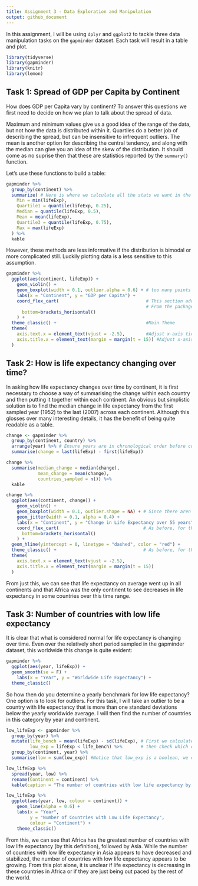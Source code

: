 ```yaml
---
title: Assignment 3 - Data Exploration and Manipulation
output: github_document
---
```


In this assignment, I will be using `dplyr` and `ggplot2` to tackle three data manipulation tasks on the `gapminder` dataset. Each task will result in a table and plot.

```r
library(tidyverse)
library(gapminder)
library(knitr)
library(lemon)
```

## Task 1: Spread of GDP per Capita by Continent

How does GDP per Capita vary by continent? To answer this questions we first need to decide on how we plan to talk about the spread of data.

Maximum and minimum values give us a good idea of the range of the data, but not how the data is distributed within it. Quartiles do a better job of describing the spread, but can be insensitive to infrequent outliers. The mean is another option for describing the central tendency, and along with the median can give you an idea of the skew of the distribution. It should come as no suprise then that these are statistics reported by the `summary()` function.

Let's use these functions to build a table:

```r
gapminder %>%
  group_by(continent) %>%
  summarize( # Here is where we calculate all the stats we want in the table
    Min = min(lifeExp),
    Quartile1 = quantile(lifeExp, 0.25),
    Median = quantile(lifeExp, 0.5),
    Mean = mean(lifeExp),
    Quartile3 = quantile(lifeExp, 0.75),
    Max = max(lifeExp)
  ) %>%
  kable
```

However, these methods are less informative if the distribution is bimodal or more complicated still. Luckily plotting data is a less sensitive to this assumption.

```r
gapminder %>%
  ggplot(aes(continent, lifeExp)) +
    geom_violin() +
    geom_boxplot(width = 0.1, outlier.alpha = 0.6) + # too many points to plot, just plot outliers
    labs(x = "Continent", y = "GDP per Capita") +
    coord_flex_cart(                                 # This section adds bracketed x-axes, which I like
                                                     # From the package `lemon`
      bottom=brackets_horisontal()
    ) +
  theme_classic() +                                  #Main Theme
  theme(
    axis.text.x = element_text(vjust = -2.5),        #Adjust x-axis tick labels down
    axis.title.x = element_text(margin = margin(t = 15)) #Adjust x-axis title down
  )
```

## Task 2: How is life expectancy changing over time?

In asking how life expectancy changes over time by continent, it is first necessary to choose a way of summarising the change within each country and then putting it together within each continent. An obvious but simplistic solution is to find the median change in life expectancy from the first sampled year (1952) to the last (2007) across each continent. Although this glosses over many interesting details, it has the benefit of being quite readable as a table.

```r
change <- gapminder %>%
  group_by(continent, country) %>%
  arrange(year) %>% # Ensure years are in chronological order before comparing firsts to lasts
  summarise(change = last(lifeExp) - first(lifeExp))

change %>%
  summarise(median_change = median(change),
            mean_change = mean(change),
            countries_sampled = n()) %>%
  kable

change %>%
  ggplot(aes(continent, change)) +
    geom_violin() +
    geom_boxplot(width = 0.1, outlier.shape = NA) + # Since there aren't many points, let's plot them all
    geom_jitter(width = 0.1, alpha = 0.4) +
    labs(x = "Continent", y = "Change in Life Expectancy over 55 years") +
    coord_flex_cart(                                # As before, for the bracketed axis
      bottom=brackets_horisontal()
    ) +
  geom_hline(yintercept = 0, linetype = "dashed", color = "red") +
  theme_classic() +                                 # As before, for theming and minor adjustments
  theme(
    axis.text.x = element_text(vjust = -2.5),
    axis.title.x = element_text(margin = margin(t = 15))
  )
```

From just this, we can see that life expectancy on average went up in all continents and that Africa was the only continent to see decreases in life expectancy in some countries over this time range.

## Task 3: Number of countries with low life expectancy

It is clear that what is considered normal for life expectancy is changing over time. Even over the relatively short period sampled in the gapminder dataset, this worldwide this change is quite evident:

```r
gapminder %>%
  ggplot(aes(year, lifeExp)) +
  geom_smooth(se = F) +
    labs(x = "Year", y = "Worldwide Life Expectancy") +
  theme_classic()
```

So how then do you determine a yearly benchmark for low life expectancy? One option is to look for outliers. For this task, I will take an outlier to be a country with life expectancy that is more than one standard deviations below the yearly worldwide average. I will then find the number of countries in this category by year and continent.

```r
low_lifeExp <- gapminder %>%
  group_by(year) %>%
  mutate(life_bench = mean(lifeExp) - sd(lifeExp), # First we calculate our benchmark for life expectancy,
         low_exp = lifeExp < life_bench) %>%       # then check which countries meet the criteria
  group_by(continent, year) %>%
  summarise(low = sum(low_exp)) #Notice that low_exp is a boolean, we can sum those to count the number of true's!

low_lifeExp %>%
  spread(year, low) %>%
  rename(Continent = continent) %>%
  kable(caption = "The number of countries with low life expectancy by year and continent")

low_lifeExp %>%
  ggplot(aes(year, low, colour = continent)) +
    geom_line(alpha = 0.6) +
    labs(x = "Year",
         y = "Number of Countries with Low Life Expectancy",
         colour = "Continent") +
    theme_classic()
```

From this, we can see that Africa has the greatest number of countries with low life expectancy (by this definition), followed by Asia. While the number of countries with low life expectancy in Asia appears to have decreased and stabilized, the number of countries with low life expectancy appears to be growing. From this plot alone, it is unclear if life expectancy is decreasing in these countries in Africa or if they are just being out paced by the rest of the world.
